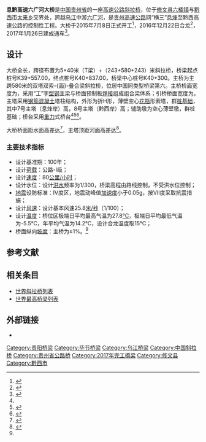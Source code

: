 {{关于|[[息黔高速公路|息黔高速公路]]跨越[[六广河|六广河]]的[[斜拉桥|斜拉桥]]|[[321国道|321国道]]跨越[[六广河|六广河]]的[[刚构桥|刚构桥]]|六广河大桥 (贵毕公路)}}
{{noteTA
|G1=地名
|1=zh-hans:斜拉桥;zh-hk:斜拉橋;zh-tw:斜張橋;}}
{{Infobox bridge
|image            = Liuguanghe Bridge XiqianByHighestBridges.jpg
|image_size       = 
|caption          = 
|bridge_name      = 六广河大桥
|native_name      = 息黔高速六广河大桥
|native_name_lang = 
|official_name    = 
|other_name       = 
|locale           = {{flagicon|CHN}} [[贵州省|贵州省]][[修文县|修文县]]－[[黔西市|黔西市]]
|carries          = [[息黔高速|息黔高速]]
|crosses          = [[六广河|六广河]]
|owner            = 贵州省交通运输厅
|maint            = 
|designer         = 
|engineering      = 贵州省交通规划勘察设计研究院
|architect        = 
|material         = 
|design           = [[斜拉桥|斜拉桥]]
|mainspan         = {{convert|580|m|0}}
|spans            = 
|length           = {{convert|1280|m|0}}
|width            = {{convert|27.7|m|0}}
|height           = {{convert|248|m|0}}
|below            = {{convert|345|m|0}}
|coordinates      = {{Coord|27.074948|106.404981|type:landmark_region:CN|display=inline,title}}
|builder          = 贵州路桥集团有限公司<br>贵州桥梁建设集团有限公司
|fabricator       =
|begin            = 2015年7月8日
|complete         = 
|open             = 2017年1月26日
|cost             = 
|traffic          = 
|toll             = 
|preceded         = 
|followed         = 
|extra            = 
}}

'''息黔高速六广河大桥'''是[[中国|中国]][[贵州省|贵州省]]的一座[[高速公路|高速公路]][[斜拉桥|斜拉桥]]，位于[[修文县|修文县]][[六桶镇|六桶镇]]与[[黔西市|黔西市]][[太来乡|太来乡]]交界处，跨越[[乌江|乌江]]中游[[六广河|六广河]]，是[[贵州高速公路|贵州高速公路]]网“横三”[[息烽|息烽]]至黔西高速公路的控制性工程。大桥于2015年7月8日正式开工<ref name="cqzy">{{cite web|url=http://www.cqzhongyu.com/index.php/News/newstext/cid/68/newsid/201|title=“弘扬劳动精神、致敬一线工人”|date=2016-04-22|publisher=重庆中宇工程咨询监理有限责任公司|accessdate=2016-04-28|archive-date=2018-01-07|archive-url=https://web.archive.org/web/20180107120204/http://www.cqzhongyu.com/index.php/News/newstext/cid/68/newsid/201|dead-url=no}}</ref>，2016年12月22日合龙<ref>{{cite web|url=http://www.qjt.gov.cn/xwzx/jcdt/201612/t20161223_1575537.html|title=省内最大的双塔双索面叠合梁斜拉桥六广河特大桥顺利合龙|author=李娅|date=2016-12-23|publisher=贵州省交通运输厅|access-date=2017-01-08|archive-url=https://web.archive.org/web/20170108204847/http://www.qjt.gov.cn/xwzx/jcdt/201612/t20161223_1575537.html|archive-date=2017-01-08|dead-url=yes}}</ref>，2017年1月26日建成通车<ref>{{cite web|url=http://gz.people.com.cn/n2/2017/0126/c194849-29650481.html|title=息黔高速全线通车试运营|author=安乐|date=2017年1月26日|publisher=人民网|accessdate=2018年1月7日|archive-date=2018年1月7日|archive-url=https://web.archive.org/web/20180107174824/http://gz.people.com.cn/n2/2017/0126/c194849-29650481.html|dead-url=no}}</ref>。

== 设计 ==
大桥全长{{convert|1280|m|0}}，跨径布置为5×40米（T梁）+（243+580+243）米斜拉桥，桥梁起点桩号K39+557.00，终点桩号K40+837.00，桥梁中心桩号K40+300。主桥为主跨580米的双塔双索-{面}-叠合梁斜拉桥，位居中国同类型桥梁第六。主桥桥面宽度为{{convert|27.7|m|0}}，采用“工”字[[型钢|型钢]]主梁与桥面预制板[[焊接|焊接]]组成组合梁体系；引桥桥面宽度为{{convert|24.5|m|0}}。主塔采用[[钢筋混凝土|钢筋混凝土]]塔柱结构，外形为折H形，薄壁空心[[花瓶|花瓶]]形索塔，群[[桩基础|桩基础]]，其中7号主塔（息烽岸）高{{convert|236|m|0}}，8号主塔（黔西岸）高{{convert|248|m|0}}；辅助墩为空心薄壁墩，群桩基础；桥台采用[[重力|重力]]式桥台<ref name="cqzy" /><ref name="mot">{{cite web|url=http://www.mot.gov.cn/st2010/guizhou/gz_zhaobiaoxx/201508/t20150818_1865459.html|title=贵州省息烽至黔西高速公路六广河特大桥施工监控招标公告|author=贵州黔烽高速公路建设有限公司|date=2015-08-18|publisher=贵州省交通运输厅|access-date=2016-04-28|archive-url=https://web.archive.org/web/20170108190255/http://www.mot.gov.cn/st2010/guizhou/gz_zhaobiaoxx/201508/t20150818_1865459.html|archive-date=2017-01-08|dead-url=yes}}</ref><ref>{{cite web|url=http://www.gzqss.cn/e/gzsb/html/2016-04/20/content_228078.htm|title=息烽到黔西只需一小时|author=曾瑶|date=2016-04-20|publisher=贵州商报|accessdate=2016-04-28|archive-date=2017-01-08|archive-url=https://web.archive.org/web/20170108192224/http://www.gzqss.cn/e/gzsb/html/2016-04/20/content_228078.htm|dead-url=yes}}</ref>。

大桥桥面距水面高差达{{convert|345|m|0}}<ref>{{cite web|url=http://www.gzglql.com/Html/2016/01/26/20160126_150325_2562.html|title=覃杰到中铁九桥考察六广河特大桥钢结构生产情况|author=王捷|date=2016-01-26|publisher=贵州路桥集团有限公司}}{{dead link|date=2018年5月 |bot=InternetArchiveBot |fix-attempted=yes }}</ref>，主塔顶距河面高差达{{convert|495|m|0}}<ref>{{cite web|url=http://www.gzql.cn/article.htm1?Id=189844&id=189844|title=集团公司参加“中国梦·劳动美”庆祝“五一”慰问演出活动|author=石蕾 郑维勇|date=2016-04-21|publisher=贵州桥梁建设集团有限责任公司}}</ref>。

=== 主要技术指标 ===
* 设计基准期：100年；
* 设计[[荷载|荷载]]：公路-Ⅰ级；
* 设计[[速度|速度]]：80[[公里/小时|公里/小时]]；
* 设计水位：设计[[洪水|洪水]]频率为1/300，桥梁高程由路线控制，不受洪水位控制；
* [[地震|地震]]设防标准：Ⅳ度区，地震动峰值[[加速度|加速度]]小于0.05g，按Ⅶ度采取抗震措施；
* 设计[[风速|风速]]：设计基本风速25.8[[米/秒|米/秒]]（1/100）；
* 设计[[温度|温度]]：桥位区极端日平均最高气温为27.8[[℃|℃]]，极端日平均最低气温为-5.5℃，年平均气温为14.2℃，设计合龙温度取15℃；
* 桥面纵向[[坡度|坡度]]：主桥为±1%。<ref name="mot" />

==参考文献==
{{reflist}}

==相关条目==
*[[世界斜拉桥列表|世界斜拉桥列表]]
*[[世界最高桥梁列表|世界最高桥梁列表]]

==外部链接==
* {{YouTube|gh3fmkidXBg|Liuguanghe Bridge Xiqian息黔高速六广河大桥|language=zh}}

{{DEFAULTSORT:L}}
[[Category:贵阳桥梁|Category:贵阳桥梁]]
[[Category:毕节桥梁|Category:毕节桥梁]]
[[Category:乌江桥梁|Category:乌江桥梁]]
[[Category:中国斜拉桥|Category:中国斜拉桥]]
[[Category:贵州省公路桥|Category:贵州省公路桥]]
[[Category:2017年完工橋梁|Category:2017年完工橋梁]]
[[Category:修文县|Category:修文县]]
[[Category:黔西市|Category:黔西市]]